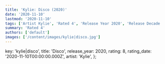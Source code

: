 ```yaml
---
title: 'Kylie: Disco (2020)'
date: '2020-11-10'
lastmod: '2020-11-10'
tags: ['Artist Kylie', 'Rated 4', 'Release Year 2020', 'Release Decade 2020']
summary: 'Rated 4'
authors: ['default']
images: ['/content/images/kylie|disco.jpg']
---
```


  key: 'kylie|disco',
  title: 'Disco',
  release_year: 2020,
  rating: 8,
  rating_date: '2020-11-10T00:00:00.000Z',
  artist: 'Kylie',
};

<MusicRating data={data} />
